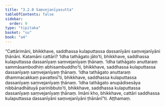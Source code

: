 ```yaml
---
title: "3.2.8 Saṃvejanīyasutta"
tableOfContents: false
sidebar:
  order: 9
type: "tipitaka"
basket: "su"
book: "a4"
---
```



<DynamicBreadcrumb />

<Division number="118" book="a4" bookNo="15" page="435">

<Paragraph number="774" book="a4">
“Cattārimāni, bhikkhave, saddhassa kulaputtassa dassanīyāni saṃvejanīyāni ṭhānāni. Katamāni cattāri? ‘Idha tathāgato jāto’ti, bhikkhave, saddhassa kulaputtassa dassanīyaṃ saṃvejanīyaṃ ṭhānaṃ. ‘Idha tathāgato anuttaraṃ sammāsambodhiṃ abhisambuddho’ti, bhikkhave, saddhassa kulaputtassa dassanīyaṃ saṃvejanīyaṃ ṭhānaṃ. ‘Idha tathāgato anuttaraṃ dhammacakkaṃ pavattesī’ti, bhikkhave, saddhassa kulaputtassa dassanīyaṃ saṃvejanīyaṃ ṭhānaṃ. ‘Idha tathāgato anupādisesāya nibbānadhātuyā parinibbuto’ti, bhikkhave, saddhassa kulaputtassa dassanīyaṃ saṃvejanīyaṃ ṭhānaṃ. Imāni kho, bhikkhave, cattāri saddhassa kulaputtassa dassanīyāni saṃvejanīyāni ṭhānānī”ti.

</Paragraph>
</Division>

<Paragraph number="775" type="center" book="a4">
Aṭṭhamaṃ.
</Paragraph>